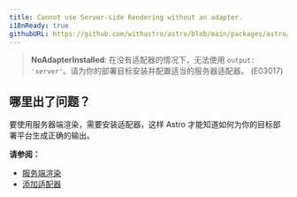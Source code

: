 ```yaml
---
title: Cannot use Server-side Rendering without an adapter.
i18nReady: true
githubURL: https://github.com/withastro/astro/blob/main/packages/astro/src/core/errors/errors-data.ts
---
```


<DontEditWarning />


> **NoAdapterInstalled**: 在没有适配器的情况下，无法使用 `output: 'server'`。请为你的部署目标安装并配置适当的服务器适配器。 (E03017)

## 哪里出了问题？
要使用服务器端渲染，需要安装适配器，这样 Astro 才能知道如何为你的目标部署平台生成正确的输出。

**请参阅：**
-  [服务端渲染](/zh-cn/guides/server-side-rendering/)
-  [添加适配器](/zh-cn/guides/server-side-rendering/#添加一个适配器)



